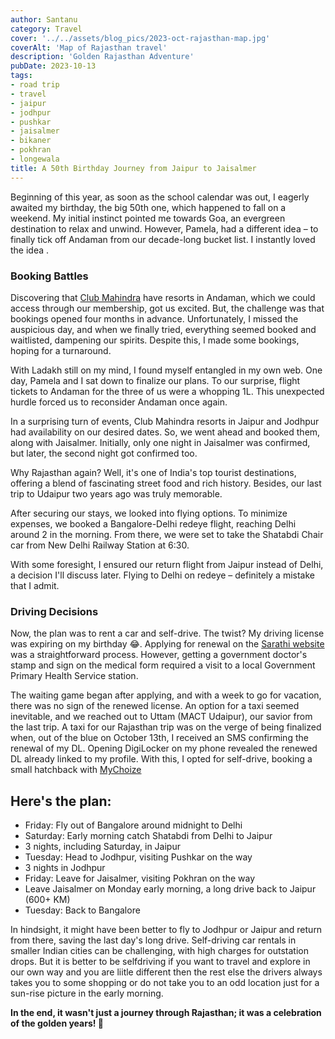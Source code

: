 ```yaml
---
author: Santanu
category: Travel
cover: '../../assets/blog_pics/2023-oct-rajasthan-map.jpg'
coverAlt: 'Map of Rajasthan travel'
description: 'Golden Rajasthan Adventure'
pubDate: 2023-10-13
tags:
- road trip
- travel
- jaipur
- jodhpur
- pushkar
- jaisalmer
- bikaner
- pokhran
- longewala 
title: A 50th Birthday Journey from Jaipur to Jaisalmer
---
```



Beginning of this year, as soon as the school calendar was out, I eagerly awaited my birthday, the big 50th one, which happened to fall on a weekend. My initial instinct pointed me towards Goa, an evergreen destination to relax and unwind. However, Pamela, had a different idea – to finally tick off Andaman from our decade-long bucket list. I instantly loved the idea 
. <Icon name="heart" class="text-xl text-red-700 inline-flex"/>


### Booking Battles

Discovering that [Club Mahindra](https://holidays.clubmahindra.com/) have resorts in Andaman, which we could access through our membership, got us excited. But, the challenge was that bookings opened four months in advance. Unfortunately, I missed the auspicious day, and when we finally tried, everything seemed booked and waitlisted, dampening our spirits. Despite this, I made some bookings, hoping for a turnaround.

With Ladakh still on my mind, I found myself entangled in my own web. One day, Pamela and I sat down to finalize our plans. To our surprise, flight tickets to Andaman for the three of us were a whopping 1L. This unexpected hurdle forced us to reconsider Andaman once again.

In a surprising turn of events, Club Mahindra resorts in Jaipur and Jodhpur had availability on our desired dates. So, we went ahead and booked them, along with Jaisalmer. Initially, only one night in Jaisalmer was confirmed, but later, the second night got confirmed too. 

Why Rajasthan again? Well, it's one of India's top tourist destinations, offering a blend of fascinating street food and rich history. Besides, our last trip to Udaipur two years ago was truly memorable.

After securing our stays, we looked into flying options. To minimize expenses, we booked a Bangalore-Delhi redeye flight, reaching Delhi around 2 in the morning. From there, we were set to take the Shatabdi Chair car from New Delhi Railway Station at 6:30.

With some foresight, I ensured our return flight from Jaipur instead of Delhi, a decision I'll discuss later. Flying to Delhi on redeye  – definitely a mistake that I admit.

### Driving Decisions

Now, the plan was to rent a car and self-drive. The twist? My driving license was expiring on my birthday 😂. Applying for renewal on the  [Sarathi website](https://sarathi.parivahan.gov.in/) was a straightforward process. However, getting a government doctor's stamp and sign on the medical form required a visit to a local Government Primary Health Service station. 

The waiting game began after applying, and with a week to go for vacation, there was no sign of the renewed license. An option for a taxi seemed inevitable, and we reached out to Uttam (MACT Udaipur), our savior from the last trip. A taxi for our Rajasthan trip was on the verge of being finalized when, out of the blue on October 13th, I received an SMS confirming the renewal of my DL. Opening DigiLocker on my phone revealed the renewed DL already linked to my profile. With this, I opted for self-drive, booking a small hatchback with [MyChoize](https://www.mychoize.com/)

## Here's the plan:

- Friday: Fly out of Bangalore around midnight to Delhi
- Saturday: Early morning catch Shatabdi from Delhi to Jaipur
- 3 nights, including Saturday, in Jaipur
- Tuesday: Head to Jodhpur, visiting Pushkar on the way
- 3 nights in Jodhpur
- Friday: Leave for Jaisalmer, visiting Pokhran on the way
- Leave Jaisalmer on Monday early morning, a long drive back to Jaipur (600+ KM)
- Tuesday: Back to Bangalore

In hindsight, it might have been better to fly to Jodhpur or Jaipur and return from there, saving the last day's long drive. Self-driving car rentals in smaller Indian cities can be challenging, with high charges for outstation drops. But it is better to be selfdriving if you want to travel and explore in our own way and you are liitle different then the rest else the drivers always takes you to some shopping or do not take you to an odd location just for a sun-rise picture in the early morning. 

**In the end, it wasn't just a journey through Rajasthan; it was a celebration of the golden years! 🌟**